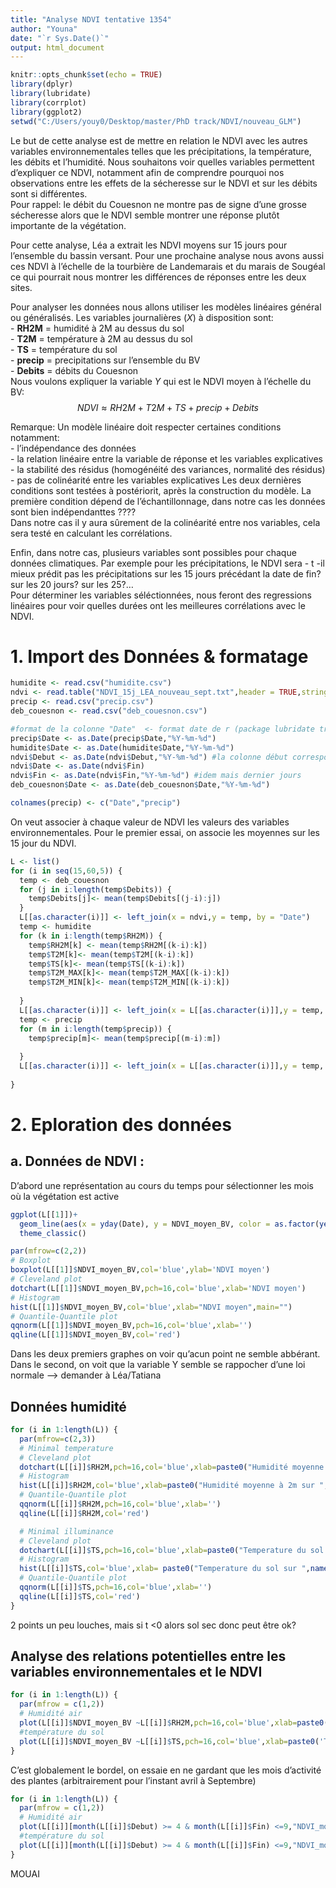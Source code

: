 ---
title: "Analyse NDVI tentative 1354"
author: "Youna"
date: "`r Sys.Date()`"
output: html_document
---

```{r setup, include=FALSE}
knitr::opts_chunk$set(echo = TRUE)
library(dplyr)
library(lubridate)
library(corrplot)
library(ggplot2)
setwd("C:/Users/youy0/Desktop/master/PhD track/NDVI/nouveau_GLM")

```

Le but de cette analyse est de mettre en relation le NDVI avec les autres variables environnementales telles que les précipitations, la température, les débits et l'humidité. Nous souhaitons voir quelles variables permettent d'expliquer ce NDVI, notamment afin de comprendre pourquoi nos observations entre les effets de la sécheresse sur le NDVI et sur les débits sont si différentes.  
Pour rappel: le débit du Couesnon ne montre pas de signe d'une grosse sécheresse alors que le NDVI semble montrer une réponse plutôt importante de la végétation.  
  
Pour cette analyse, Léa a extrait les NDVI moyens sur 15 jours pour l'ensemble du bassin versant. Pour une prochaine analyse nous avons aussi ces NDVI à l'échelle de la tourbière de Landemarais et du marais de Sougéal ce qui pourrait nous montrer les différences de réponses entre les deux sites.
  
  
Pour analyser les données nous allons utiliser les modèles linéaires général ou généralisés. Les variables journalières ($X$) à disposition sont:  
- **RH2M** = humidité à 2M au dessus du sol  
- **T2M** = température à 2M au dessus du sol  
- **TS** = température du sol  
- **precip** = precipitations sur l'ensemble du BV  
- **Debits** = débits du Couesnon  
Nous voulons expliquer la variable $Y$ qui est le NDVI moyen à l'échelle du BV:
$$ NDVI \approx RH2M + T2M + TS + precip + Debits$$

Remarque: Un modèle linéaire doit respecter certaines conditions notamment:   
- l'indépendance des données  
- la relation linéaire entre la variable de réponse et les variables explicatives  
- la stabilité des résidus (homogénéité des variances, normalité des résidus)  
- pas de colinéarité entre les variables explicatives
Les deux dernières conditions sont testées à postériorit, après la construction du modèle. La première condition dépend de l'échantillonnage, dans notre cas les données sont bien indépendanttes ????  
Dans notre cas il y aura sûrement de la colinéarité entre nos variables, cela sera testé en calculant les corrélations.   
  
  
Enfin, dans notre cas, plusieurs variables sont possibles pour chaque données climatiques. Par exemple pour les précipitations, le NDVI sera - t -il mieux prédit pas les précipitations sur les 15 jours précédant la date de fin? sur les 20 jours? sur les 25?...  
Pour déterminer les variables séléctionnées, nous feront des regressions linéaires pour voir quelles durées ont les meilleures corrélations avec le NDVI. 


# 1. Import des Données & formatage

```{r}
humidite <- read.csv("humidite.csv")
ndvi <- read.table("NDVI_15j_LEA_nouveau_sept.txt",header = TRUE,stringsAsFactors = TRUE, na.strings = "NA",dec = ",")
precip <- read.csv("precip.csv")
deb_couesnon <- read.csv("deb_couesnon.csv")

#format de la colonne "Date"  <- format date de r (package lubridate très cool)
precip$Date <- as.Date(precip$Date,"%Y-%m-%d")
humidite$Date <- as.Date(humidite$Date,"%Y-%m-%d")
ndvi$Debut <- as.Date(ndvi$Debut,"%Y-%m-%d") #la colonne début correspond au premier jour compté dans la moyenne des 15 jours pour le NDVI
ndvi$Date <- as.Date(ndvi$Fin)
ndvi$Fin <- as.Date(ndvi$Fin,"%Y-%m-%d") #idem mais dernier jours
deb_couesnon$Date <- as.Date(deb_couesnon$Date,"%Y-%m-%d")

colnames(precip) <- c("Date","precip")

```
On veut associer à chaque valeur de NDVI les valeurs des variables environnementales. Pour le premier essai, on associe les moyennes sur les 15 jour du NDVI. 

```{r}
L <- list()
for (i in seq(15,60,5)) {
  temp <- deb_couesnon
  for (j in i:length(temp$Debits)) {
    temp$Debits[j]<- mean(temp$Debits[(j-i):j])
  }
  L[[as.character(i)]] <- left_join(x = ndvi,y = temp, by = "Date")
  temp <- humidite
  for (k in i:length(temp$RH2M)) {
    temp$RH2M[k] <- mean(temp$RH2M[(k-i):k])
    temp$T2M[k]<- mean(temp$T2M[(k-i):k])
    temp$TS[k]<- mean(temp$TS[(k-i):k])
    temp$T2M_MAX[k]<- mean(temp$T2M_MAX[(k-i):k])
    temp$T2M_MIN[k]<- mean(temp$T2M_MIN[(k-i):k])
    
  }
  L[[as.character(i)]] <- left_join(x = L[[as.character(i)]],y = temp, by = "Date")
  temp <- precip
  for (m in i:length(temp$precip)) {
    temp$precip[m]<- mean(temp$precip[(m-i):m])
    
  }
  L[[as.character(i)]] <- left_join(x = L[[as.character(i)]],y = temp, by = "Date")
  
}

```

# 2. Eploration des données

## a. Données de NDVI :

D'abord une représentation au cours du temps pour sélectionner les mois où la végétation est active

```{r}

ggplot(L[[1]])+
  geom_line(aes(x = yday(Date), y = NDVI_moyen_BV, color = as.factor(year(Date))))+
  theme_classic()
```



```{r}
par(mfrow=c(2,2))
# Boxplot
boxplot(L[[1]]$NDVI_moyen_BV,col='blue',ylab='NDVI moyen')
# Cleveland plot
dotchart(L[[1]]$NDVI_moyen_BV,pch=16,col='blue',xlab='NDVI moyen')
# Histogram
hist(L[[1]]$NDVI_moyen_BV,col='blue',xlab="NDVI moyen",main="")
# Quantile-Quantile plot
qqnorm(L[[1]]$NDVI_moyen_BV,pch=16,col='blue',xlab='')
qqline(L[[1]]$NDVI_moyen_BV,col='red')
```

Dans les deux premiers graphes on voir qu'acun point ne semble abbérant. Dans le second, on voit que la variable Y semble se rappocher d'une loi normale --> demander à Léa/Tatiana 

## Données humidité

```{r}
for (i in 1:length(L)) {
  par(mfrow=c(2,3))
  # Minimal temperature
  # Cleveland plot
  dotchart(L[[i]]$RH2M,pch=16,col='blue',xlab=paste0("Humidité moyenne à 2m sur ",names(L[i])," jours "))
  # Histogram
  hist(L[[i]]$RH2M,col='blue',xlab=paste0("Humidité moyenne à 2m sur ",names(L[i])," jours "),main="")
  # Quantile-Quantile plot
  qqnorm(L[[i]]$RH2M,pch=16,col='blue',xlab='')
  qqline(L[[i]]$RH2M,col='red')

  # Minimal illuminance
  # Cleveland plot
  dotchart(L[[i]]$TS,pch=16,col='blue',xlab=paste0("Temperature du sol sur ",names(L[i])," jours "))
  # Histogram
  hist(L[[i]]$TS,col='blue',xlab= paste0("Temperature du sol sur ",names(L[i])," jours "),main="")
  # Quantile-Quantile plot
  qqnorm(L[[i]]$TS,pch=16,col='blue',xlab='')
  qqline(L[[i]]$TS,col='red')
}


```
2 points un peu louches, mais si t <0 alors sol sec donc peut être ok?

## Analyse des relations potentielles entre les variables environnementales et le NDVI

```{r}
for (i in 1:length(L)) {
  par(mfrow = c(1,2))
  # Humidité air
  plot(L[[i]]$NDVI_moyen_BV ~L[[i]]$RH2M,pch=16,col='blue',xlab=paste0('Humidité moyenne sur ',   names(L[i])," jours"),ylab='NDVI moyen du BV sur 15 jours')
  #température du sol
  plot(L[[i]]$NDVI_moyen_BV ~L[[i]]$TS,pch=16,col='blue',xlab=paste0('Température moyenne du     sol sur ', names(L[i])," jours"),ylab='NDVI moyen du BV sur 15 jours')
}
```
C'est globalement le bordel, on essaie en ne gardant que les mois d'activité des plantes (arbitrairement pour l'instant avril à Septembre)

```{r}
for (i in 1:length(L)) {
  par(mfrow = c(1,2))
  # Humidité air
  plot(L[[i]][month(L[[i]]$Debut) >= 4 & month(L[[i]]$Fin) <=9,"NDVI_moyen_BV"] ~L[[i]][month(L[[i]]$Debut) >= 4 & month(L[[i]]$Fin) <=9,"RH2M"],pch=16,col='blue',xlab=paste0('Humidité moyenne sur ',   names(L[i])," jours"),ylab='NDVI moyen du BV sur 15 jours')
  #température du sol
  plot(L[[i]][month(L[[i]]$Debut) >= 4 & month(L[[i]]$Fin) <=9,"NDVI_moyen_BV"] ~L[[i]][month(L[[i]]$Debut) >= 4 & month(L[[i]]$Fin) <=9,"TS"],pch=16,col='blue',xlab=paste0('Température moyenne du sol sur ', names(L[i])," jours"),ylab='NDVI moyen du BV sur 15 jours')
}
```
MOUAI 